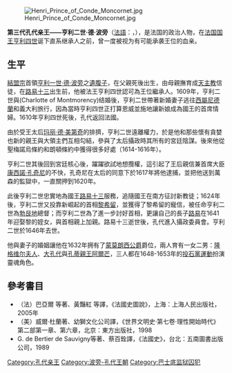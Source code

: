 [[File:Henri_Prince_of_Conde_Moncornet.jpg|thumb]]

'''第三代孔代亲王——亨利二世·德·波旁'''（[[法語|法語]]：'''{{lang|fr|Henry II of Bourbon, 3me prince de Condé}}'''，{{bd|1588年|9月1日|1646年|12月26日|catIdx=C}}），是法国的政治人物，在[[法国国王|法国国王]][[亨利四世|亨利四世]]诞下直系继承人之前，曾一度被视为有可能承袭王位的血亲。

== 生平 ==
[[結盟宗|結盟宗]]首領[[亨利一世·德·波旁_(孔代亲王)|亨利一世·德·波旁]]之[[遺腹子|遺腹子]]，在父親死後出生，由母親撫育成[[天主教|天主教]]信徒，在[[路易十三|路易十三]]出生前，他被法王亨利四世認可為王位繼承人。1609年，亨利二世與{{link-en|夏洛特·德·蒙莫朗西|Charlotte Marguerite de Montmorency}}(Charlotte of Montmorency)结婚後，亨利二世帶著新婚妻子逃往[[西屬尼德蘭|西屬尼德蘭]]和義大利旅行，因為當時亨利四世正打算恩威並施地讓新娘成為國王的首席情婦。1610年亨利四世死後，孔代返回法國。

由於受王太后[[玛丽·德·美第奇|玛丽·德·美第奇]]的排擠，亨利二世遠離權力，於是他和那些懷有貪婪也新的親王與大領主們互相勾結，參與了太后攝政時其所有的宮廷陰謀。後來他從聖梅諾烏條約和朗頓條約中獲得很多好處（1614-1616年）。

亨利二世其後回到宮廷核心後，躍躍欲試地想攬權，這引起了王后親信兼首席大臣[[康西諾·孔奇尼|康西諾·孔奇尼]]的不快，孔奇尼在太后的同意下於1617年將他逮捕，並把他送到萬森的監獄中，一直關押到1620年。

此後亨利二世忠實地為國王[[路易十三|路易十三]]服務，追隨國王在南方征討新教徒；1624年後，亨利二世又投靠新崛起的首相[[黎希留|黎希留]]，並獲得了黎希留的寵信，被任命亨利二世為[[勃艮地|勃艮地]]總督；而亨利二世為了進一步討好首相，更讓自己的長子[[路易二世·德·波旁_(孔代親王)|路易]]在1641年迎娶黎的姪女，與首相親上加親。路易十三逝世後，孔代進入攝政委員會。亨利二世於1646年去世。

他與妻子的婚姻讓他在1632年拥有了[[蒙莫朗西公爵|蒙莫朗西公爵]]爵位，兩人育有一女二男：[[隆格维尔夫人|隆格维尔夫人]]、[[大孔代|大孔代]]與[[孔蒂親王|孔蒂親王]][[阿爾芒|阿爾芒]]，三人都在1648-1653年的[[投石黨運動|投石黨運動]]扮演靈魂角色。

== 參考書目 ==
*（法）巴亞爾 等著、黃豔紅 等譯，《法國史圖說》，上海：上海人民出版社，2005年
*（美）威爾·杜蘭著、幼獅文化公司譯，《世界文明史‧第七卷‧理性開始時代》第二部第一章、第六章，北京：東方出版社，1998
* G. de Bertier de Sauvigny等著、蔡百銓譯，《法國史》，台北：五南圖書出版公司，1989
{{S-start}}
{{S-hou|[[孔代親王|孔代家族]]|1588年|9月1日|1646年|12月26日|[[波旁王朝|波旁王朝]]}}
{{S-reg|fr}}
{{S-bef|before=[[亨利一世·德·波旁_(孔代亲王)|亨利一世]]}}
{{S-ttl|title=[[孔代親王|孔代親王]]|years=1569年3月13日－1588年3月5日}}
{{S-aft|after=[[路易二世·德·波旁_(孔代亲王)|路易二世]]}}
{{end}}

{{Authority control}}
{{DEFAULTSORT: Henri 02}}
[[Category:孔代亲王|Category:孔代亲王]]
[[Category:波旁-孔代王朝|Category:波旁-孔代王朝]]
[[Category:巴士底监狱囚犯|Category:巴士底监狱囚犯]]